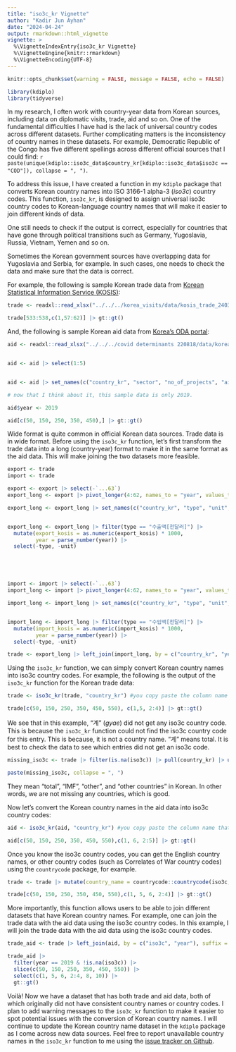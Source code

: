 ```yaml
---
title: "iso3c_kr Vignette"
author: "Kadir Jun Ayhan"
date: "2024-04-24"
output: rmarkdown::html_vignette
vignette: >
  %\VignetteIndexEntry{iso3c_kr Vignette}
  %\VignetteEngine{knitr::rmarkdown}
  %\VignetteEncoding{UTF-8}
---
```


```r
knitr::opts_chunk$set(warning = FALSE, message = FALSE, echo = FALSE) 

library(kdiplo)
library(tidyverse)
```

In my research, I often work with country-year data from Korean sources, including data on diplomatic visits, trade, aid and so on. One of the fundamental difficulties I have had is the lack of universal country codes across different datasets. Further complicating matters is the inconsistency of country names in these datasets. For example, Democratic Republic of the Congo has five different spellings across different official sources that I could find: `r paste(unique(kdiplo::iso3c_data$country_kr[kdiplo::iso3c_data$iso3c == "COD"]), collapse = ", ")`.

To address this issue, I have created a function in my `kdiplo` package that converts Korean country names into ISO 3166-1 alpha-3 (*iso3c*) country codes. This function, `iso3c_kr`, is designed to assign universal iso3c country codes to Korean-language country names that will make it easier to join different kinds of data.

One still needs to check if the output is correct, especially for countries that have gone through political transitions such as Germany, Yugoslavia, Russia, Vietnam, Yemen and so on.

Sometimes the Korean government sources have overlapping data for Yugoslavia and Serbia, for example. In such cases, one needs to check the data and make sure that the data is correct.

For example, the following is sample Korean trade data from [Korean Statistical Information Service (KOSIS)](https://kosis.kr/statHtml/statHtml.do?orgId=360&tblId=DT_1R11006_FRM101&conn_path=I3):

```r
trade <- readxl::read_xlsx("../../../korea_visits/data/kosis_trade_240330.xlsx")

trade[533:538,c(1,57:62)] |> gt::gt()

```

And, the following is sample Korean aid data from [Korea's ODA portal](https://stats.odakorea.go.kr/portal/odakorea/detail):

```r

aid <- readxl::read_xlsx("../../../covid determinants 220818/data/korea_total_aid_2019_230709.xlsx")


aid <- aid |> select(1:5)


aid <- aid |> set_names(c("country_kr", "sector", "no_of_projects", "aid_usd", "aid_krw"))

# now that I think about it, this sample data is only 2019.

aid$year <- 2019

aid[c(50, 150, 250, 350, 450),] |> gt::gt()

```

Wide format is quite common in official Korean data sources. Trade data is in wide format. Before using the `iso3c_kr` function, let's first transform the trade data into a long (country-year) format to make it in the same format as the aid data. This will make joining the two datasets more feasible.

```r
export <- trade
import <- trade

export <- export |> select(-`...63`)
export_long <- export |> pivot_longer(4:62, names_to = "year", values_to = "export_kosis")

export_long <- export_long |> set_names(c("country_kr", "type", "unit", "year", "export_kosis"))


export_long <- export_long |> filter(type == "수출액[천달러]") |> 
  mutate(export_kosis = as.numeric(export_kosis) * 1000,
         year = parse_number(year)) |>
  select(-type, -unit)





import <- import |> select(-`...63`)
import_long <- import |> pivot_longer(4:62, names_to = "year", values_to = "import_kosis")

import_long <- import_long |> set_names(c("country_kr", "type", "unit", "year", "import_kosis"))


import_long <- import_long |> filter(type == "수입액[천달러]") |> 
  mutate(import_kosis = as.numeric(import_kosis) * 1000,
         year = parse_number(year)) |>
  select(-type, -unit)

trade <- export_long |> left_join(import_long, by = c("country_kr", "year"))
```

Using the `iso3c_kr` function, we can simply convert Korean country names into iso3c country codes. For example, the following is the output of the `iso3c_kr` function for the Korean trade data:

```r
trade <- iso3c_kr(trade, "country_kr") #you copy paste the column name that has the Korean country names.

trade[c(50, 150, 250, 350, 450, 550), c(1,5, 2:4)] |> gt::gt()

```

We see that in this example, "계" (*gyae*) did not get any iso3c country code. This is because the `iso3c_kr` function could not find the iso3c country code for this entry. This is because, it is not a country name. "계" means total. It is best to check the data to see which entries did not get an iso3c code.

```r
missing_iso3c <- trade |> filter(is.na(iso3c)) |> pull(country_kr) |> unique()

paste(missing_iso3c, collapse = ", ")

```

They mean "total", "IMF", "other", and "other countries" in Korean. In other words, we are not missing any countries, which is good.

Now let's convert the Korean country names in the aid data into iso3c country codes:

```r

aid <- iso3c_kr(aid, "country_kr") #you copy paste the column name that has the Korean country names.

aid[c(50, 150, 250, 350, 450, 550),c(1, 6, 2:5)] |> gt::gt()
```

Once you know the iso3c country codes, you can get the English country names, or other country codes (such as Correlates of War country codes) using the `countrycode` package, for example.

```r
trade <- trade |> mutate(country_name = countrycode::countrycode(iso3c, origin = "iso3c", destination = "country.name"))

trade[c(50, 150, 250, 350, 450, 550),c(1, 5, 6, 2:4)] |> gt::gt()

```

More importantly, this function allows users to be able to join different datasets that have Korean country names. For example, one can join the trade data with the aid data using the iso3c country codes. In this example, I will join the trade data with the aid data using the iso3c country codes.

```r
trade_aid <- trade |> left_join(aid, by = c("iso3c", "year"), suffix = c("", "_aid"))

trade_aid |>
  filter(year == 2019 & !is.na(iso3c)) |>
  slice(c(50, 150, 250, 350, 450, 550)) |>
  select(c(1, 5, 6, 2:4, 8, 10)) |>
  gt::gt()
```

Voilà! Now we have a dataset that has both trade and aid data, both of which originally did not have consistent country names or country codes. I plan to add warning messages to the `iso3c_kr` function to make it easier to spot potential issues with the conversion of Korean country names. I will continue to update the Korean country name dataset in the `kdiplo` package as I come across new data sources. Feel free to report unavailable country names in the `iso3c_kr` function to me using the [issue tracker on Github](https://github.com/kjayhan/kdiplo/issues).
